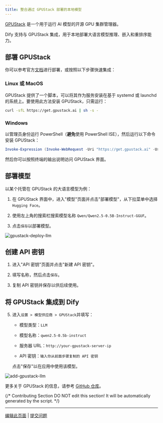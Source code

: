 ```yaml
---
title: 整合通过 GPUStack 部署的本地模型
---
```


[GPUStack](https://github.com/gpustack/gpustack) 是一个用于运行 AI 模型的开源 GPU 集群管理器。

Dify 支持与 GPUStack 集成，用于本地部署大语言模型推理、嵌入和重排序能力。

## 部署 GPUStack

你可以参考官方[文档](https://docs.gpustack.ai)进行部署，或按照以下步骤快速集成：

### Linux 或 MacOS

GPUStack 提供了一个脚本，可以将其作为服务安装在基于 systemd 或 launchd 的系统上。要使用此方法安装 GPUStack，只需运行：

```bash
curl -sfL https://get.gpustack.ai | sh -s -
```

### Windows

以管理员身份运行 PowerShell（**避免**使用 PowerShell ISE），然后运行以下命令安装 GPUStack：

```powershell
Invoke-Expression (Invoke-WebRequest -Uri "https://get.gpustack.ai" -UseBasicParsing).Content
```

然后你可以按照终端的输出说明访问 GPUStack 界面。

## 部署模型

以某个托管在 GPUStack 的大语言模型为例：

1. 在 GPUStack 界面中，进入"模型"页面并点击"部署模型"，从下拉菜单中选择 `Hugging Face`。

2. 使用左上角的搜索栏搜索模型名称 `Qwen/Qwen2.5-0.5B-Instruct-GGUF`。

3. 点击`保存`以部署模型。

![gpustack-deploy-llm](https://assets-docs.dify.ai/2025/04/d19b69596b95ae94071f9430a1b983e6.png)

## 创建 API 密钥

1. 进入"API 密钥"页面并点击"新建 API 密钥"。

2. 填写名称，然后点击`保存`。

3. 复制 API 密钥并保存以供后续使用。

## 将 GPUStack 集成到 Dify

5. 进入`设置 > 模型供应商 > GPUStack`并填写：

   - 模型类型：`LLM`

   - 模型名称：`qwen2.5-0.5b-instruct`

   - 服务器 URL：`http://your-gpustack-server-ip`

   - API 密钥：`输入你从前面步骤复制的 API 密钥`

   点击"保存"以在应用中使用该模型。

![add-gpustack-llm](https://assets-docs.dify.ai/2025/04/8178418f93ccea1668564d8bd9777303.png)

更多关于 GPUStack 的信息，请参考 [GitHub 仓库](https://github.com/gpustack/gpustack)。

{/*
Contributing Section
DO NOT edit this section!
It will be automatically generated by the script.
*/}

---

[编辑此页面](https://github.com/langgenius/dify-docs/edit/main/zh-hans/development/models-integration/gpustack.mdx) | [提交问题](https://github.com/langgenius/dify-docs/issues/new?title=文档问题%3A%20&body=%23%23%20问题描述%0A%3C%21--%20请简要描述您发现的问题%20--%3E%0A%0A%23%23%20页面链接%0Ahttps%3A%2F%2Fgithub.com%2Flanggenius%2Fdify-docs%2Fblob%2Fmain%2Fzh-hans/development/models-integration%2Fgpustack.mdx%0A%0A%23%23%20建议修改%0A%3C%21--%20如果有具体的修改建议，请在此说明%20--%3E%0A%0A%3C%21--%20感谢您对文档质量的关注！%20--%3E)

